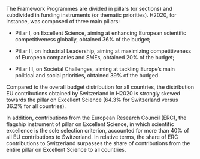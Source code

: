 The Framework Programmes are divided in pillars (or sections) and subdivided in funding instruments (or thematic priorities).  H2020, for instance, was composed of three main pillars:

  - Pillar I, on Excellent Science, aiming at enhancing European scientific competitiveness globally, obtained 36% of the budget;

  - Pillar II, on Industrial Leadership, aiming at maximizing competitiveness of European companies and SMEs, obtained 20% of the budget;
  
  - Pillar III, on Societal Challenges, aiming at tackling Europe’s main political and social priorities, obtained 39% of the budged.

Compared to the overall budget distribution for all countries, the distribution EU contributions obtained by Switzerland in H2020 is strongly skewed towards the pillar on Excellent Science (64.3% for Switzerland versus 36.2% for all countries).

In addition, contributions from the European Research Council (ERC), the flagship instrument of pillar on Excellent Science, in which scientific excellence is the sole selection criterion, accounted for more than 40% of all EU contributions to Switzerland. In relative terms, the share of ERC contributions to Switzerland surpasses the share of contributions from the entire pillar on Excellent Science to all countries. 
